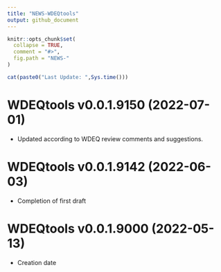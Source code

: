 ```yaml
---
title: "NEWS-WDEQtools"
output: github_document
---
```


<!-- NEWS.md is generated from NEWS.Rmd. Please edit that file -->

```r
knitr::opts_chunk$set(
  collapse = TRUE,
  comment = "#>",
  fig.path = "NEWS-"
)
```

```r
cat(paste0("Last Update: ",Sys.time()))
```

WDEQtools v0.0.1.9150 (2022-07-01)
================

* Updated according to WDEQ review comments and suggestions.

WDEQtools v0.0.1.9142 (2022-06-03)
================

* Completion of first draft

WDEQtools v0.0.1.9000 (2022-05-13)
================

* Creation date
